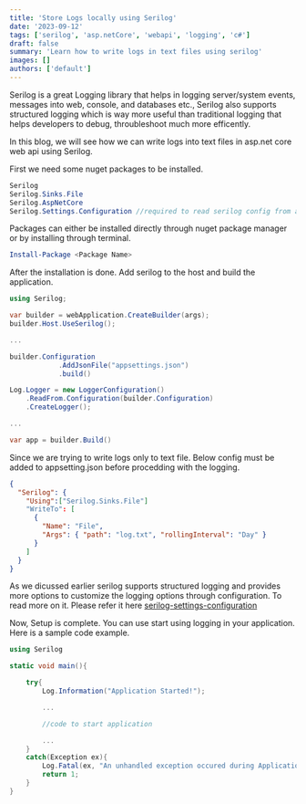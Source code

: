 ```yaml
---
title: 'Store Logs locally using Serilog'
date: '2023-09-12'
tags: ['serilog', 'asp.netCore', 'webapi', 'logging', 'c#']
draft: false
summary: 'Learn how to write logs in text files using serilog'
images: []
authors: ['default']
---
```


Serilog is a great Logging library that helps in logging server/system events, messages into web, console, and databases etc., Serilog also supports structured logging which is way more useful than traditional logging that helps developers to debug, throubleshoot much more efficently.

In this blog, we will see how we can write logs into text files in asp.net core web api using Serilog.

First we need some nuget packages to be installed.

```cs
Serilog
Serilog.Sinks.File
Serilog.AspNetCore
Serilog.Settings.Configuration //required to read serilog config from appsettings
```

Packages can either be installed directly through nuget package manager or by installing through terminal.

```powershell
Install-Package <Package Name>
```

After the installation is done. Add serilog to the host and build the application.

```cs:Program.cs
using Serilog;

var builder = webApplication.CreateBuilder(args);
builder.Host.UseSerilog();

...

builder.Configuration
            .AddJsonFile("appsettings.json")
            .build()

Log.Logger = new LoggerConfiguration()
    .ReadFrom.Configuration(builder.Configuration)
    .CreateLogger();

...

var app = builder.Build()
```

Since we are trying to write logs only to text file. Below config must be added to appsetting.json before procedding with the logging.

```json
{
  "Serilog": {
    "Using":["Serilog.Sinks.File"]
    "WriteTo": [
      {
        "Name": "File",
        "Args": { "path": "log.txt", "rollingInterval": "Day" }
      }
    ]
  }
}
```

As we dicussed earlier serilog supports structured logging and provides more options to customize the logging options through configuration. To read more on it. Please refer it here [serilog-settings-configuration ](https://github.com/serilog/serilog-settings-configuration)

Now, Setup is complete. You can use start using logging in your application. Here is a sample code example.

```cs
using Serilog

static void main(){

    try{
        Log.Information("Application Started!");

        ...

        //code to start application

        ...
    }
    catch(Exception ex){
        Log.Fatal(ex, "An unhandled exception occured during Application startup");
        return 1;
    }
}


```
